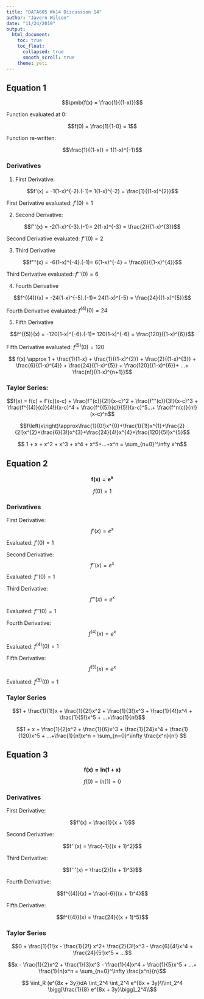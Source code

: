 ---
title: "DATA605 Wk14 Discussion 14"
author: "Javern Wilson"
date: "11/24/2019"
output: 
  html_document:
    toc: true
    toc_float:
      collapsed: true
      smooth_scroll: true
    theme: yeti
---

## Equation 1 {.tabset .tabset-fade .tabset-pills}
 
 $$\pmb{f(x) = \frac{1}{(1-x)}}$$
 
 Function evaluated at $0$:
 
 $$f(0) = \frac{1}{1-0} = 1$$

Function re-written:

$$\frac{1}{(1-x)} = 1(1-x)^{-1}$$

### Derivatives

1. First Derivative:

$$f'(x) = -1(1-x)^{-2}.(-1)= 1(1-x)^{-2} = \frac{1}{(1-x)^{2}}$$

  First Derivative evaluated: $f'(0) = 1$


2. Second Derivative:

$$f''(x) = -2(1-x)^{-3}.(-1)= 2(1-x)^{-3} = \frac{2}{(1-x)^{3}}$$

  Second Derivative evaluated: $f''(0) = 2$


3. Third Derivative

$$f'''(x) = -6(1-x)^{-4}.(-1)= 6(1-x)^{-4} = \frac{6}{(1-x)^{4}}$$

  Third Derivative evaluated: $f'''(0) = 6$


4. Fourth Derivative

$$f^{(4)}(x) = -24(1-x)^{-5}.(-1)= 24(1-x)^{-5} = \frac{24}{(1-x)^{5}}$$

  Fourth Derivative evaluated: $f^{(4)}(0) = 24$



5. Fifth Derivative

$$f^{(5)}(x) = -120(1-x)^{-6}.(-1)= 120(1-x)^{-6} = \frac{120}{(1-x)^{6}}$$

  Fifth Derivative evaluated: $f^{(5)}(0) = 120$



$$ f(x) \approx 1 + \frac{1}{1-x} + \frac{1}{(1-x)^{2}} + \frac{2}{(1-x)^{3}} + \frac{6}{(1-x)^{4}} + \frac{24}{(1-x)^{5}} + \frac{120}{(1-x)^{6}}+ ...+ \frac{n!}{(1-x)^{n+1}}$$


### Taylor Series:

$$f(x) = f(c) + f'(c)(x-c) + \frac{f''(c)}{2!}(x-c)^2 + \frac{f'''(c)}{3!}(x-c)^3 + \frac{f^{(4)}(c)}{4!}(x-c)^4 + \frac{f^{(5)}(c)}{5!}(x-c)^5...+ \frac{f^n(c)}{n!}(x-c)^n$$

$$f\left(x\right)\approx\frac{1}{0!}x^{0}+\frac{1}{1!}x^{1}+\frac{2}{2!}x^{2}+\frac{6}{3!}x^{3}+\frac{24}{4!}x^{4}+\frac{120}{5!}x^{5}$$


$$ 1 + x + x^2 + x^3 + x^4 + x^5+...+x^n = \sum_{n=0}^\infty x^n$$



## Equation 2 {.tabset .tabset-fade .tabset-pills}


$$\pmb{f(x) = e^x}$$


$$f(0) = 1$$

### Derivatives


First Derivative:
$$f'(x) = e^x$$

Evaluated: $f'(0) = 1$

Second Derivative:
$$f''(x) = e^x$$

Evaluated: $f''(0) = 1$


Third Derivative:
$$f'''(x) = e^x$$

Evaluated: $f'''(0) = 1$

Fourth Derivative:
$$f^{(4)}(x) = e^x$$

Evaluated: $f^{(4)}(0) = 1$


Fifth Derivative:
$$f^{(5)}(x) = e^x$$

Evaluated: $f^{(5)}(0) = 1$



### Taylor Series

$$1 + \frac{1}{1!}x + \frac{1}{2!}x^2 + \frac{1}{3!}x^3 + \frac{1}{4!}x^4 + \frac{1}{5!}x^5 + ...+\frac{1}{n!}$$


$$1 + x + \frac{1}{2}x^2 + \frac{1}{6}x^3 + \frac{1}{24}x^4 + \frac{1}{120}x^5 + ...+\frac{1}{n!}x^n = \sum_{n=0}^\infty \frac{x^n}{n!} $$




## Equation 3 {.tabset .tabset-fade .tabset-pills}


$$\pmb{f(x) = ln(1 + x)}$$


$$f(0) = ln(1) = 0$$

### Derivatives

First Derivative:

$$f'(x) = \frac{1}{x + 1}$$


Second Derivative:

$$f''(x) = \frac{-1}{(x + 1)^2}$$


Third Derivative:

$$f'''(x) = \frac{2}{(x + 1)^3}$$


Fourth Derivative:

$$f^{(4)}(x) = \frac{-6}{(x + 1)^4}$$

Fifth Derivative:

$$f^{(4)}(x) = \frac{24}{(x + 1)^5}$$


### Taylor Series

$$0 + \frac{1}{1!}x - \frac{1}{2!} x^2+ \frac{2}{3!}x^3 - \frac{6}{4!}x^4 + \frac{24}{5!}x^5 + ...$$



$$x - \frac{1}{2}x^2 + \frac{1}{3}x^3 - \frac{1}{4}x^4 + \frac{1}{5}x^5 + ...+ \frac{1}{n}x^n = \sum_{n=0}^\infty \frac{x^n}{n}$$






$$ \iint_R (e^{8x + 3y})dA \int_2^4 \int_2^4 e^{8x + 3y}\\\int_2^4 \bigg[\frac{1}{8} e^{8x + 3y}\bigg]_2^4\\$$

